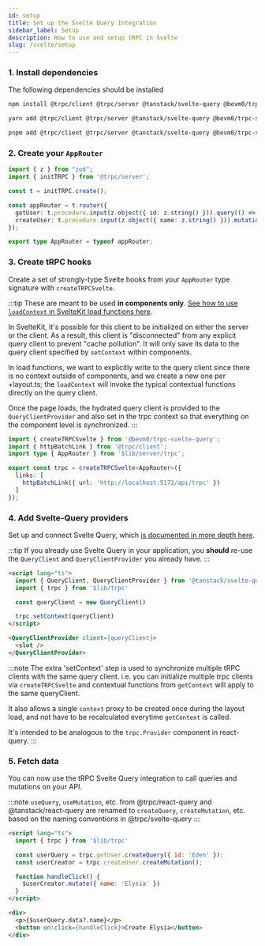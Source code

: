 ```yaml
---
id: setup
title: Set up the Svelte Query Integration
sidebar_label: Setup
description: How to use and setup tRPC in Svelte
slug: /svelte/setup
---
```



### 1. Install dependencies

The following dependencies should be installed

<Tabs>
  <TabItem value="npm" label="npm" default>

```bash
npm install @trpc/client @trpc/server @tanstack/svelte-query @bevm0/trpc-svelte-query 
```

  </TabItem>

  <TabItem value="yarn" label="yarn">

```bash
yarn add @trpc/client @trpc/server @tanstack/svelte-query @bevm0/trpc-svelte-query 
```

  </TabItem>

  <TabItem value="pnpm" label="pnpm">

```bash
pnpm add @trpc/client @trpc/server @tanstack/svelte-query @bevm0/trpc-svelte-query 
```

  </TabItem>
</Tabs>

### 2. Create your `AppRouter`

```ts title='src/lib/server/trpc.ts'
import { z } from "zod";
import { initTRPC } from '@trpc/server';

const t = initTRPC.create();

const appRouter = t.router({
  getUser: t.procedure.input(z.object({ id: z.string() })).query(() => ({ name: 'Pardo' })),
  createUser: t.procedure.input(z.object({ name: z.string() })).mutation(() => 'Felis'),
});

export type AppRouter = typeof appRouter;
```

### 3. Create tRPC hooks

Create a set of strongly-type Svelte hooks from your `AppRouter` type signature with `createTRPCSvelte`.

:::tip
These are meant to be used **in components only**.
[See how to use `loadContext` in SvelteKit load functions here](/sveltekit/setup).

In SvelteKit, it's possible for this client to be initialized on either the server or the client.
As a result, this client is "disconnected" from any explicit query client to prevent "cache pollution".
It will only save its data to the query client specified by `setContext` within components.

In load functions, we want to explicitly write to the query client since there
is no context outside of components, and we create a new one per +layout.ts;
the `loadContext` will invoke the typical contextual functions directly on the query client.

Once the page loads, the hydrated query client is provided to the `QueryClientProvider`
and also set in the trpc context so that everything on the component level is synchronized.
:::

```ts title='src/lib/trpc.ts'
import { createTRPCSvelte } from '@bevm0/trpc-svelte-query';
import { httpBatchLink } from '@trpc/client';
import type { AppRouter } from '$lib/server/trpc';

export const trpc = createTRPCSvelte<AppRouter>({
  links: [ 
    httpBatchLink({ url: 'http://localhost:5173/api/trpc' })
  ]
});
```

### 4. Add Svelte-Query providers

Set up and connect Svelte Query,
which [is documented in more depth here](https://tanstack.com/query/latest/docs/svelte/overview#example).

:::tip
If you already use Svelte Query in your application, you **should** re-use the `QueryClient` and `QueryClientProvider` you already have.
:::

```html title='src/routes/+layout.svelte'
<script lang="ts">
  import { QueryClient, QueryClientProvider } from '@tanstack/svelte-query';
  import { trpc } from '$lib/trpc'

  const queryClient = new QueryClient()

  trpc.setContext(queryClient)
</script>

<QueryClientProvider client={queryClient}>
  <slot />
</QueryClientProvider>
```
:::note
The extra 'setContext' step is used to synchronize multiple tRPC clients with the same query client.
i.e. you can initialize multiple trpc clients via `createTRPCSvelte`
and contextual functions from `getContext` will apply to the same queryClient.

It also allows a single `context` proxy to be created once during the layout load, 
and not have to be recalculated everytime `getContext` is called.

It's intended to be analogous to the `trpc.Provider` component in react-query.
:::

### 5. Fetch data

You can now use the tRPC Svelte Query integration to 
call queries and mutations on your API.

:::note
`useQuery`, `useMutation`, etc. from @trpc/react-query and @tanstack/react-query
are renamed to `createQuery`, `createMutation`, etc.
based on the naming conventions in @trpc/svelte-query
:::

```html title='src/routes/+page.svelte'
<script lang="ts">
  import { trpc } from '$lib/trpc'

  const userQuery = trpc.getUser.createQuery({ id: 'Eden' });
  const userCreator = trpc.createUser.createMutation();

  function handleClick() {
    $userCreator.mutate({ name: 'Elysia' })
  }
</script>

<div>
  <p>{$userQuery.data?.name}</p>
  <button on:click={handleClick}>Create Elysia</button>
</div>
```
